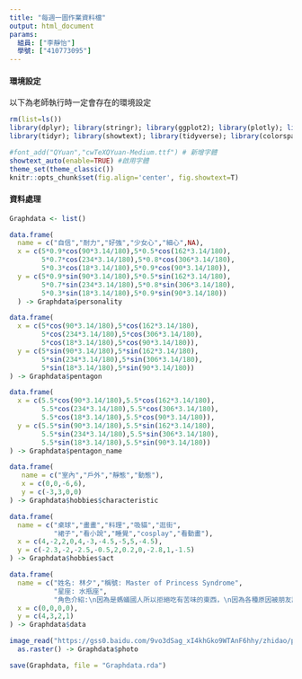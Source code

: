 ```yaml
---
title: "每週一圖作業資料檔"
output: html_document
params:
  組員: ["李靜怡"]  
  學號: ["410773095"]
---
```


#### 環境設定

以下為老師執行時一定會存在的環境設定
```r
rm(list=ls())
library(dplyr); library(stringr); library(ggplot2); library(plotly); library(lubridate); library(readr); library(colorspace); library(grDevices); library(shiny); library(shinyjs); library(scales)
library(tidyr); library(showtext); library(tidyverse); library(colorspace); library(magick); library(magrittr)

#font_add("QYuan","cwTeXQYuan-Medium.ttf") # 新增字體
showtext_auto(enable=TRUE) #啟用字體
theme_set(theme_classic())
knitr::opts_chunk$set(fig.align='center', fig.showtext=T)
```

#### 資料處理
  
```r
Graphdata <- list()

data.frame(
  name = c("自信","耐力","好強","少女心","細心",NA),
  x = c(5*0.9*cos(90*3.14/180),5*0.5*cos(162*3.14/180),
        5*0.7*cos(234*3.14/180),5*0.8*cos(306*3.14/180),
        5*0.3*cos(18*3.14/180),5*0.9*cos(90*3.14/180)),
  y = c(5*0.9*sin(90*3.14/180),5*0.5*sin(162*3.14/180),
        5*0.7*sin(234*3.14/180),5*0.8*sin(306*3.14/180),
        5*0.3*sin(18*3.14/180),5*0.9*sin(90*3.14/180))
  ) -> Graphdata$personality

data.frame(
  x = c(5*cos(90*3.14/180),5*cos(162*3.14/180),
        5*cos(234*3.14/180),5*cos(306*3.14/180),
        5*cos(18*3.14/180),5*cos(90*3.14/180)),
  y = c(5*sin(90*3.14/180),5*sin(162*3.14/180),
        5*sin(234*3.14/180),5*sin(306*3.14/180),
        5*sin(18*3.14/180),5*sin(90*3.14/180))
) -> Graphdata$pentagon

data.frame(
  x = c(5.5*cos(90*3.14/180),5.5*cos(162*3.14/180),
        5.5*cos(234*3.14/180),5.5*cos(306*3.14/180),
        5.5*cos(18*3.14/180),5.5*cos(90*3.14/180)),
  y = c(5.5*sin(90*3.14/180),5.5*sin(162*3.14/180),
        5.5*sin(234*3.14/180),5.5*sin(306*3.14/180),
        5.5*sin(18*3.14/180),5.5*sin(90*3.14/180))
) -> Graphdata$pentagon_name

data.frame(
   name = c("室內","戶外","靜態","動態"),
   x = c(0,0,-6,6),
   y = c(-3,3,0,0)
) -> Graphdata$hobbies$characteristic

data.frame(
  name = c("桌球","畫畫","料理","吸貓","逛街",
           "裙子","看小說","睡覺","cosplay","看動畫"),
  x = c(4,-2,2,0,4,-3,-4.5,-5,5,-4.5),
  y = c(-2.3,-2,-2.5,-0.5,2,0.2,0,-2.8,1,-1.5)
) -> Graphdata$hobbies$act

data.frame(
  name = c("姓名: 林夕","稱號: Master of Princess Syndrome",
           "星座: 水瓶座",
           "角色介紹:\n因為是螞蟻國人所以拒絕吃有苦味的東西，\n因為各種原因被朋友說很像胖丁，\n會強行用經濟學和會計學解釋自己正當和不正當的消費，\n沒有飲料會死掉的物種。"),
  x = c(0,0,0,0),
  y = c(4,3,2,1)
) -> Graphdata$data

image_read("https://gss0.baidu.com/9vo3dSag_xI4khGko9WTAnF6hhy/zhidao/pic/item/6a63f6246b600c33d665061b114c510fd8f9a1c1.jpg") %>%
  as.raster() -> Graphdata$photo

save(Graphdata, file = "Graphdata.rda")
```

